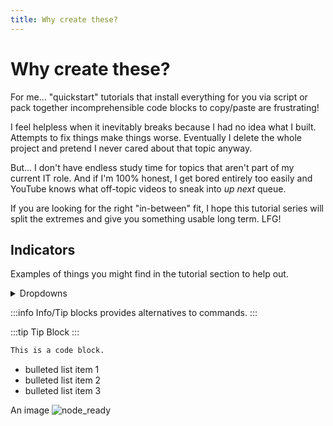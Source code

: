 ---
title: Why create these?
---

# Why create these?

For me... "quickstart" tutorials that install everything for you via script or pack together incomprehensible code blocks to copy/paste are frustrating!

I feel helpless when it inevitably breaks because I had no idea what I built. Attempts to fix things make things worse. Eventually I delete the whole project and pretend I never cared about that topic anyway.

But... I don't have endless study time for topics that aren't part of my current IT role. And if I'm 100% honest, I get bored entirely too easily and YouTube knows what off-topic videos to sneak into _up next_ queue.

If you are looking for the right "in-between" fit, I hope this tutorial series will split the extremes and give you something usable long term. LFG!

## Indicators

Examples of things you might find in the tutorial section to help out.

<details>
  <summary>Dropdowns</summary>Dropsdowns provide background around commands or concepts.
</details>

:::info
Info/Tip blocks provides alternatives to commands.
:::

:::tip
Tip Block
:::

```bash
This is a code block.
```

- bulleted list item 1
- bulleted list item 2
- bulleted list item 3

An image
![node_ready](/src/assets/img/node_ready.png)
